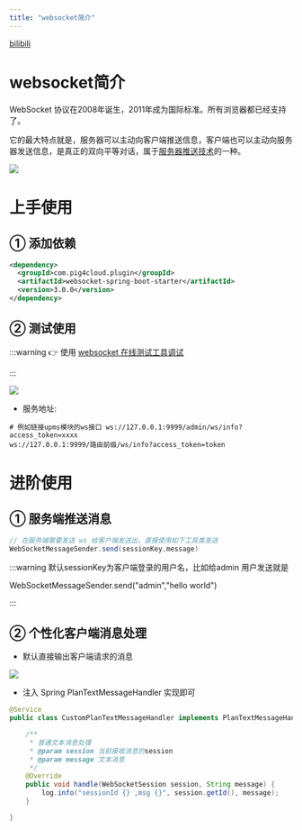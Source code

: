 ```yaml
---
title: "websocket简介"
---
```


[bilibili](https://player.bilibili.com/player.html?bvid=BV12t411B7e9&p=36&page=36&autoplay=0)

# websocket简介
WebSocket 协议在2008年诞生，2011年成为国际标准。所有浏览器都已经支持了。

它的最大特点就是，服务器可以主动向客户端推送信息，客户端也可以主动向服务器发送信息，是真正的双向平等对话，属于[服务器推送技术](https://en.wikipedia.org/wiki/Push_technology)的一种。

![](https://cdn.nlark.com/yuque/0/2022/png/283679/1668404250586-a165fd51-9378-4d71-bfab-a5b9d038bd30.png)



# 上手使用
## ① 添加依赖
```xml
<dependency>
  <groupId>com.pig4cloud.plugin</groupId>
  <artifactId>websocket-spring-boot-starter</artifactId>
  <version>3.0.0</version>
</dependency>
```

## ② 测试使用
:::warning
 👉 使用 [websocket 在线测试工具调试](https://wstool.js.org/)

:::

![](https://cdn.nlark.com/yuque/0/2023/png/283679/1698816912994-3c28de13-39de-404a-b399-be537303484d.png)



+ 服务地址:  

```shell
# 例如链接upms模块的ws接口 ws://127.0.0.1:9999/admin/ws/info?access_token=xxxx 
ws://127.0.0.1:9999/路由前缀/ws/info?access_token=token
```

# 进阶使用
## ① 服务端推送消息
```java
// 在服务端需要发送 ws 给客户端发送出，直接使用如下工具类发送
WebSocketMessageSender.send(sessionKey,message)
```

:::warning
默认sessionKey为客户端登录的用户名，比如给admin 用户发送就是   
  
WebSocketMessageSender.send("admin","hello world")

:::

## ② 个性化客户端消息处理
+ 默认直接输出客户端请求的消息

![](https://cdn.nlark.com/yuque/0/2022/png/283679/1668405374784-cef210f4-f49e-4f0d-928e-29fa947862e0.png)



+ 注入 Spring PlanTextMessageHandler  实现即可

```java
@Service
public class CustomPlanTextMessageHandler implements PlanTextMessageHandler {

	/**
	 * 普通文本消息处理
	 * @param session 当前接收消息的session
	 * @param message 文本消息
	 */
	@Override
	public void handle(WebSocketSession session, String message) {
		log.info("sessionId {} ,msg {}", session.getId(), message);
	}

}
```

